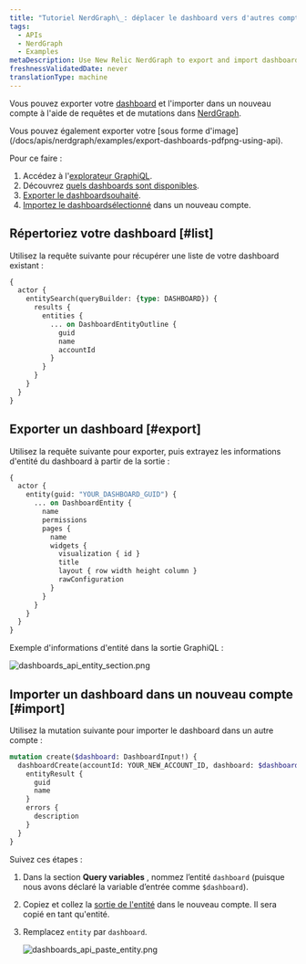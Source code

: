 ```yaml
---
title: "Tutoriel NerdGraph\_: déplacer le dashboard vers d'autres comptes"
tags:
  - APIs
  - NerdGraph
  - Examples
metaDescription: Use New Relic NerdGraph to export and import dashboards.
freshnessValidatedDate: never
translationType: machine
---
```


Vous pouvez exporter votre [dashboard](/docs/query-your-data/explore-query-data/dashboards/introduction-dashboards) et l&apos;importer dans un nouveau compte à l&apos;aide de requêtes et de mutations dans [NerdGraph](/docs/apis/nerdgraph/get-started/introduction-new-relic-nerdgraph).

<Callout variant="tip">
  Vous pouvez également exporter votre <InlinePopover type="dashboards" />[sous forme d&apos;image](/docs/apis/nerdgraph/examples/export-dashboards-pdfpng-using-api).
</Callout>

Pour ce faire :

1. Accédez à l&apos;[explorateur GraphiQL](https://api.newrelic.com/graphiql).
2. Découvrez [quels dashboards sont disponibles](#list).
3. [Exporter le dashboardsouhaité](#export).
4. [Importez le dashboardsélectionné](#import) dans un nouveau compte.

## Répertoriez votre dashboard [#list]

Utilisez la requête suivante pour récupérer une liste de votre dashboard existant :

```graphql
{
  actor {
    entitySearch(queryBuilder: {type: DASHBOARD}) {
      results {
        entities {
          ... on DashboardEntityOutline {
            guid
            name
            accountId
          }
        }
      }
    }
  }
}
```

## Exporter un dashboard [#export]

Utilisez la requête suivante pour exporter, puis extrayez les informations d&apos;entité du dashboard à partir de la sortie :

```graphql
{
  actor {
    entity(guid: "YOUR_DASHBOARD_GUID") {
      ... on DashboardEntity {
        name
        permissions
        pages {
          name
          widgets {
            visualization { id }
            title
            layout { row width height column }
            rawConfiguration
          }
        }
      }
    }
  }
}
```

Exemple d&apos;informations d&apos;entité dans la sortie GraphiQL :

<img title="dashboards_api_entity_section.png" alt="dashboards_api_entity_section.png" src="/images/apis-and-data_screenshot-full_NerdGraph-dashboard-entity.webp" />

## Importer un dashboard dans un nouveau compte [#import]

Utilisez la mutation suivante pour importer le dashboard dans un autre compte :

```graphql
mutation create($dashboard: DashboardInput!) {
  dashboardCreate(accountId: YOUR_NEW_ACCOUNT_ID, dashboard: $dashboard) {
    entityResult {
      guid
      name
    }
    errors {
      description
    }
  }
}
```

Suivez ces étapes :

1. Dans la section <DNT>**Query variables**</DNT> , nommez l’entité `dashboard` (puisque nous avons déclaré la variable d’entrée comme `$dashboard`).

2. Copiez et collez la [sortie de l&apos;entité](#export) dans le nouveau compte. Il sera copié en tant qu&apos;entité.

3. Remplacez `entity` par `dashboard`.

   <img title="dashboards_api_paste_entity.png" alt="dashboards_api_paste_entity.png" src="/images/apis-and-data_screenshot-full_NerdGraph-dashboard-paste.webp" />